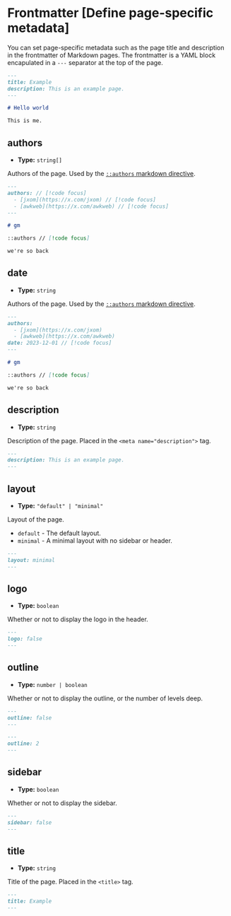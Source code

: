# Frontmatter [Define page-specific metadata]

You can set page-specific metadata such as the page title and description in the frontmatter of Markdown pages. The frontmatter is a YAML block encapulated in a `---` separator at the top of the page.

```md [example.md]
---
title: Example
description: This is an example page.
---

# Hello world

This is me.
```

## authors

- **Type:** `string[]`

Authors of the page. Used by the [`::authors` markdown directive](/TODO).

```md
---
authors: // [!code focus]
  - [jxom](https://x.com/jxom) // [!code focus]
  - [awkweb](https://x.com/awkweb) // [!code focus]
---

# gm

::authors // [!code focus]

we're so back
```

## date

- **Type:** `string`

Authors of the page. Used by the [`::authors` markdown directive](/TODO).

```md
---
authors: 
  - [jxom](https://x.com/jxom) 
  - [awkweb](https://x.com/awkweb) 
date: 2023-12-01 // [!code focus]
---

# gm

::authors // [!code focus]

we're so back
```

## description

- **Type:** `string`

Description of the page. Placed in the `<meta name="description">` tag.

```md
---
description: This is an example page.
---
```

## layout

- **Type:** `"default" | "minimal"`

Layout of the page.

- `default` - The default layout.
- `minimal` - A minimal layout with no sidebar or header.

```md
---
layout: minimal
---
```

## logo

- **Type:** `boolean`

Whether or not to display the logo in the header.

```md
---
logo: false
---
```

## outline

- **Type:** `number | boolean`

Whether or not to display the outline, or the number of levels deep.

```md
---
outline: false
---
```

```md
---
outline: 2
---
```

## sidebar

- **Type:** `boolean`

Whether or not to display the sidebar.

```md
---
sidebar: false
---
```

## title

- **Type:** `string`

Title of the page. Placed in the `<title>` tag.

```md
---
title: Example
---
```
